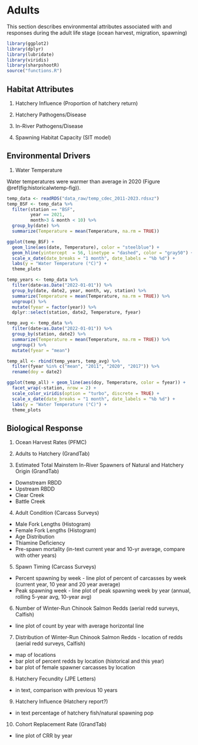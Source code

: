 # Adults

This section describes environmental attributes associated with and responses during the adult life stage (ocean harvest, migration, spawning)

```r
library(ggplot2) 
library(dplyr) 
library(lubridate) 
library(viridis)
library(sharpshootR)
source("functions.R")
```

## Habitat Attributes 
1. Hatchery Influence (Proportion of hatchery return)

2. Hatchery Pathogens/Disease

3. In-River Pathogens/Disease

4. Spawning Habitat Capacity (SIT model)

## Environmental Drivers {#wq}

1. Water Temperature 

Water temperatures were warmer than average in 2020 (Figure \@ref(fig:historicalwtemp-fig)).
 
```r
temp_data <- readRDS("data_raw/temp_cdec_2011-2023.rdsxz")
temp_BSF <- temp_data %>%
  filter(station == "BSF",
         year == 2021,
         month>3 & month < 10) %>%
  group_by(date) %>%
  summarize(Temperature = mean(Temperature, na.rm = TRUE))

ggplot(temp_BSF) + 
  geom_line(aes(date, Temperature), color = "steelblue") +
  geom_hline(yintercept  = 56, linetype = "dashed", color = "gray50") + 
  scale_x_date(date_breaks = "1 month", date_labels = "%b %d") +
  labs(y = "Water Temperature (°C)") +
  theme_plots 

```


```r
temp_years <- temp_data %>%
  filter(date<as.Date("2022-01-01")) %>%
  group_by(date, date2, year, month, wy, station) %>%
  summarize(Temperature = mean(Temperature, na.rm = TRUE)) %>%
  ungroup() %>%
  mutate(fyear = factor(year)) %>%
  dplyr::select(station, date2, Temperature, fyear)

temp_avg <- temp_data %>%
  filter(date<as.Date("2022-01-01")) %>%
  group_by(station, date2) %>%
  summarize(Temperature = mean(Temperature, na.rm = TRUE)) %>%
  ungroup() %>%
  mutate(fyear = "mean")

temp_all <- rbind(temp_years, temp_avg) %>%
  filter(fyear %in% c("mean", "2011", "2020", "2017")) %>%
  rename(doy = date2)

ggplot(temp_all) + geom_line(aes(doy, Temperature, color = fyear)) +
  facet_wrap(~station, nrow = 2) + 
  scale_color_viridis(option = "turbo", discrete = TRUE) + 
  scale_x_date(date_breaks = "1 month", date_labels = "%b %d") +
  labs(y = "Water Temperature (°C)") +
  theme_plots 
```

## Biological Response

1. Ocean Harvest Rates (PFMC)

2. Adults to Hatchery (GrandTab)

3. Estimated Total Mainstem In-River Spawners of Natural and Hatchery Origin (GrandTab)

* Downstream RBDD
* Upstream RBDD
* Clear Creek
* Battle Creek

4. Adult Condition (Carcass Surveys)

* Male Fork Lengths (Histogram)
* Female Fork Lengths (Histogram)
* Age Distribution
* Thiamine Deficiency
* Pre-spawn mortality (in-text current year and 10-yr average, compare with other years)

5. Spawn Timing (Carcass Surveys)

* Percent spawning by week - line plot of percent of carcasses by week (current year, 10 year and 20 year average)
* Peak spawning week - line plot of peak spawning week by year (annual, rolling 5-year avg, 10-year avg)

6. Number of Winter-Run Chinook Salmon Redds (aerial redd surveys, Calfish)

* line plot of count by year with average horizontal line 

7. Distribution of Winter-Run Chinook Salmon Redds - location of redds (aerial redd surveys, Calfish)

* map of locations 
* bar plot of percent redds by location (historical and this year)
* bar plot of female spawner carcasses by location

8. Hatchery Fecundity (JPE Letters)

* in text, comparison with previous 10 years

9. Hatchery Influence (Hatchery report?)

* in text percentage of hatchery fish/natural spawning pop

10. Cohort Replacement Rate (GrandTab)

* line plot of CRR by year 

